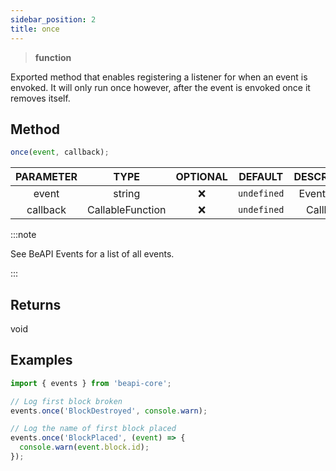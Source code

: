 ```yaml
---
sidebar_position: 2
title: once
---
```


> **<Link to="https://developer.mozilla.org/en-US/docs/Web/JavaScript/Reference/Global_Objects/Function">function</Link>**

Exported method that enables registering a listener for when an event is envoked. It will only run once however, after the event is envoked once it removes itself.

## Method

```js
once(event, callback);
```
| PARAMETER | TYPE | OPTIONAL | DEFAULT | DESCRIPTION |
| :-------: | :--: | :------: | :-----: | :---------: |
| event | <Link to="https://developer.mozilla.org/en-US/docs/Web/JavaScript/Reference/Global_Objects/String">string</Link> | ❌ | `undefined` | Event name. |
| callback | <Link to="https://microsoft.github.io/PowerBI-JavaScript/interfaces/_node_modules_typedoc_node_modules_typescript_lib_lib_es5_d_.callablefunction.html">CallableFunction</Link> | ❌ | `undefined` | Callback. |

:::note

See <Link to="/typedefs/beapievents">BeAPI Events</Link> for a list of all events.

:::

## Returns
void

## Examples
```js
import { events } from 'beapi-core';

// Log first block broken
events.once('BlockDestroyed', console.warn);

// Log the name of first block placed
events.once('BlockPlaced', (event) => {
  console.warn(event.block.id);
});
```